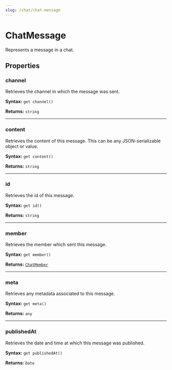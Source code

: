 ```yaml
---
slug: /chat/chat-message
---
```


# ChatMessage

Represents a message in a chat.

## **Properties**

### channel

Retrieves the channel in which the message was sent.

**Syntax:** `get channel()`

**Returns:** `string`

---

### content

Retrieves the content of this message. This can be any JSON-serializable object or value.

**Syntax:** `get content()`

**Returns:** `string`

---

### id

Retrieves the id of this message.

**Syntax:** `get id()`

**Returns:** `string`

---

### member

Retrieves the member which sent this message.

**Syntax:** `get member()`

**Returns:** [`ChatMember`](./chat-chatmember.mdx)

---

### meta

Retrieves any metadata associated to this message.

**Syntax:** `get meta()`

**Returns:** `any`

---

### publishedAt

Retrieves the date and time at which this message was published.

**Syntax:** `get publishedAt()`

**Returns:** `Date`
